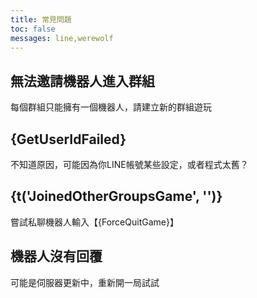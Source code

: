 ```yaml
---
title: 常見問題
toc: false
messages: line,werewolf
---
```


## 無法邀請機器人進入群組

每個群組只能擁有一個機器人，請建立新的群組遊玩

## {GetUserIdFailed}

不知道原因，可能因為你LINE帳號某些設定，或者程式太舊？

## {t('JoinedOtherGroupsGame', '')}

嘗試私聊機器人輸入【{ForceQuitGame}】

## 機器人沒有回覆

可能是伺服器更新中，重新開一局試試
